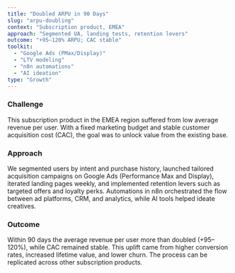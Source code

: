 ```yaml
---
title: "Doubled ARPU in 90 Days"
slug: "arpu-doubling"
context: "Subscription product, EMEA"
approach: "Segmented UA, landing tests, retention levers"
outcome: "+95–120% ARPU; CAC stable"
toolkit:
  - "Google Ads (PMax/Display)"
  - "LTV modeling"
  - "n8n automations"
  - "AI ideation"
type: "Growth"
---
```


### Challenge

This subscription product in the EMEA region suffered from low average revenue per user. With a fixed marketing budget and stable customer acquisition cost (CAC), the goal was to unlock value from the existing base.

### Approach

We segmented users by intent and purchase history, launched tailored acquisition campaigns on Google Ads (Performance Max and Display), iterated landing pages weekly, and implemented retention levers such as targeted offers and loyalty perks. Automations in n8n orchestrated the flow between ad platforms, CRM, and analytics, while AI tools helped ideate creatives.

### Outcome

Within 90 days the average revenue per user more than doubled (+95–120%), while CAC remained stable. This uplift came from higher conversion rates, increased lifetime value, and lower churn. The process can be replicated across other subscription products.